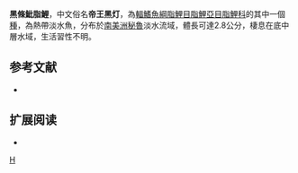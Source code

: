 {{Speciesbox 
| taxon = Hyphessobrycon nigricinctus
| status = NE
| status_system = IUCN3.1
| authority =  [[Zarske|Zarske]] & [[Géry|Géry]], 2004
| synonyms = 
}}
'''黑條魮脂鯉'''，中文俗名'''帝王黑灯'''，為[[輻鰭魚綱|輻鰭魚綱]][[脂鯉目|脂鯉目]][[脂鯉亞目|脂鯉亞目]][[脂鯉科|脂鯉科]]的其中一個[[種|種]]，為熱帶淡水魚，分布於[[南美洲|南美洲]][[秘魯|秘魯]]淡水流域，體長可達2.8公分，棲息在底中層水域，生活習性不明。
==参考文献==
{{refbegin}}
*{{FishBase_species|genus=Hyphessobrycon|species=nigricinctus|year=2013|month=12}}
{{refend}}

== 扩展阅读 ==
{{refbegin}}
*{{wikispecies-inline|Hyphessobrycon nigricinctus|黑條魮脂鯉}}
{{refend}}
{{Taxonbar|from=Q6407141}}

[[Category:魮脂鯉屬|H]]


{{魚類小作品}}